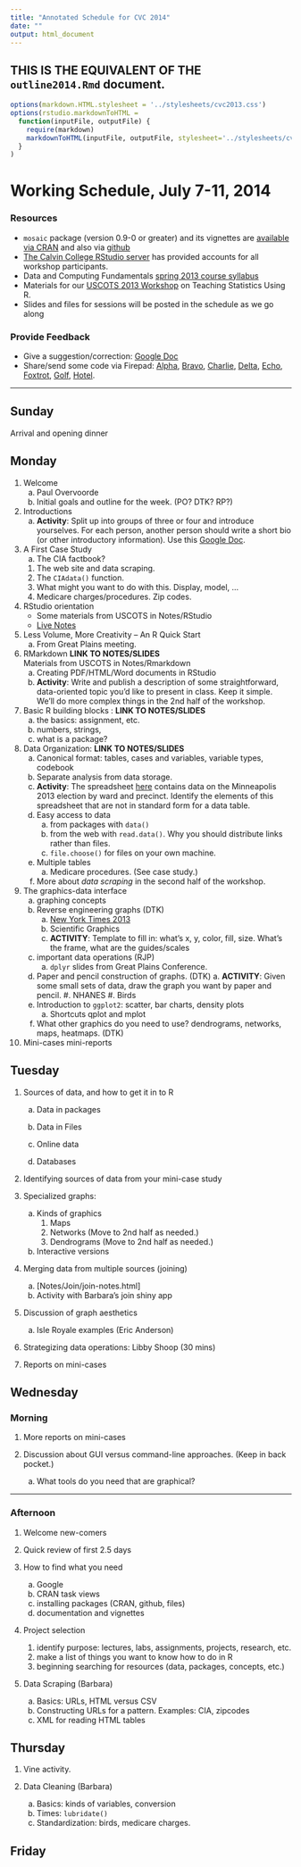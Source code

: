 ```yaml
---
title: "Annotated Schedule for CVC 2014"
date: ""
output: html_document
---
```


## THIS IS THE EQUIVALENT OF THE `outline2014.Rmd` document.

```r
options(markdown.HTML.stylesheet = '../stylesheets/cvc2013.css')
options(rstudio.markdownToHTML =
  function(inputFile, outputFile) {     
    require(markdown)
    markdownToHTML(inputFile, outputFile, stylesheet='../stylesheets/cvc2013.css')  
  }
)
```
<script src="https://ajax.googleapis.com/ajax/libs/jquery/1.7.1/jquery.min.js"></script>
<script src="../javascripts/main.js"></script>


Working Schedule, July 7-11, 2014 
========================================================

### Resources
* `mosaic` package (version 0.9-0 or greater) and its vignettes are [available via CRAN](http://cran.r-project.org/web/packages/mosaic/index.html) and also via [github](https://github.com/rpruim/mosaic)
* [The Calvin College RStudio server](http://acc.calvin.edu) has provided accounts for 
all workshop participants.
* Data and Computing Fundamentals [spring 2013 course syllabus](http://htmlpreview.github.io/?https://github.com/dtkaplan/DataAndComputingFundamentals/blob/master/Spring2013/syllabus2013.html)
* Materials for our [USCOTS 2013 Workshop](http://uscots2013.mosaic-web.org/Workshop) on
Teaching Statistics Using R.
* Slides and files for sessions will be posted in the schedule as we go along


### Provide Feedback
* Give a suggestion/correction: [Google Doc](https://docs.google.com/document/d/1eEwaMvxahJJ2YuFFWgUEmgBj58umwvMwf_GXnsp9Yc0/edit?usp=sharing)  
* Share/send some code via Firepad:  [Alpha](http://www.mosaic-web.org/go/firepad/examples/codeCOMP121.html#-alpharIwB7uaxo82e5QET), [Bravo](http://www.mosaic-web.org/go/firepad/examples/codeCOMP121.html#-bravoIwB7uaxo82e5QET), [Charlie](http://www.mosaic-web.org/go/firepad/examples/codeCOMP121.html#-charlieIwB7uaxo82e5QET), [Delta](http://www.mosaic-web.org/go/firepad/examples/codeCOMP121.html#-deltaIwB7uaxo82e5QET), [Echo](http://www.mosaic-web.org/go/firepad/examples/codeCOMP121.html#-echoIwB7uaxo82e5QET), [Foxtrot](http://www.mosaic-web.org/go/firepad/examples/codeCOMP121.html#-foxtrotIwB7uaxo82e5QET), [Golf](http://www.mosaic-web.org/go/firepad/examples/codeCOMP121.html#-golfIwB7uaxo82e5QET), [Hotel](http://www.mosaic-web.org/go/firepad/examples/codeCOMP121.html#-hotelIwB7uaxo82e5QET).  


--------------------------

## Sunday

Arrival and opening dinner

## Monday

1. Welcome
    a. Paul Overvoorde
    #. Initial goals and outline for the week. (PO? DTK? RP?)

#. Introductions
    a. **Activity**: Split up into groups of three or four and introduce yourselves. For each person, another person should write a short bio (or other introductory information).  Use this [Google Doc](https://docs.google.com/document/d/17kGxROGm43oMt5nyKIPY4Pp2oRdB_gVLkRJ2lv-aRFE/edit?usp=sharing). 

#. A First Case Study
    a. The CIA factbook?
      1. The web site and data scraping.
      #. The `CIAdata()` function.
      #. What might you want to do with this. Display, model, ...
    #. Medicare charges/procedures.  Zip codes.

#. RStudio orientation 
    * Some materials from USCOTS in Notes/RStudio
    * [Live Notes](Summer2014/Notes/RStudio/R-NotesFromUSCOTS2013.html)

#. Less Volume, More Creativity -- An R Quick Start
    a. From Great Plains meeting.

#. RMarkdown **LINK TO NOTES/SLIDES**  
    Materials from USCOTS in Notes/Rmarkdown
    a. Creating PDF/HTML/Word documents in RStudio
    #. **Activity**: Write and publish a description of some straightforward, data-oriented topic you'd like to present in class.  Keep it simple.  We'll do more complex things in the 2nd half of the workshop.
    
#. Basic R building blocks : **LINK TO NOTES/SLIDES**
    a. the basics: assignment, etc.
    #. numbers, strings, 
    #. what is a package?
    
#. Data Organization: **LINK TO NOTES/SLIDES**
    a. Canonical format: tables, cases and variables, variable types, codebook
    #. Separate analysis from data storage.
    #. **Activity**: The spreadsheet [here](http://vote.minneapolismn.gov/www/groups/public/@clerk/documents/webcontent/wcms1p-126724.xlsx) contains data on the Minneapolis 2013 election by ward and precinct.  Identify the elements of this spreadsheet that are not in standard form for a data table.
    #. Easy access to data
        a. from packages with `data()`
        #. from the web with `read.data()`.  Why you should distribute links rather than files.
        #. `file.choose()` for files on your own machine.
    #. Multiple tables
        a. Medicare procedures. (See case study.)
    #. More about *data scraping* in the second half of the workshop.

#. The graphics-data interface  
    a. graphing concepts
    #. Reverse engineering graphs (DTK)
        a. [New York Times 2013](LINK FROM RANDY) 
        #. Scientific Graphics
        #. **ACTIVITY**: Template to fill in: what's x, y, color, fill, size. What's the frame, what are the guides/scales
    #. important data operations (RJP)
        a. `dplyr` slides from Great Plains Conference.
    #. Paper and pencil construction of graphs. (DTK)
            a. **ACTIVITY**:  Given some small sets of data, draw the graph you want by paper and pencil.
             #. NHANES 
             #. Birds
    #. Introduction to `ggplot2`: scatter, bar charts, density plots
         a. Shortcuts qplot and mplot
    #. What other graphics do you need to use? dendrograms, networks, maps, heatmaps. (DTK)
    
#. Mini-cases mini-reports

## Tuesday

1. Sources of data, and how to get it in to R
    a. Data in packages

    #. Data in Files
      
    #. Online data 
        
    #. Databases
        
#. Identifying sources of data from your mini-case study

#. Specialized graphs:
    a. Kinds of graphics
        1. Maps
        #. Networks (Move to 2nd half as needed.)
        #. Dendrograms (Move to 2nd half as needed.)
    #. Interactive versions

#. Merging data from multiple sources (joining)
    a. [Notes/Join/join-notes.html]
    #. Activity with Barbara's join shiny app

#. Discussion of graph aesthetics 
    a. Isle Royale examples (Eric Anderson)
   
#. Strategizing data operations: Libby Shoop (30 mins)
    
#. Reports on mini-cases 

## Wednesday 

### Morning

#. More reports on mini-cases 

#. Discussion about GUI versus command-line approaches.  (Keep in back pocket.)
    a. What tools do you need that are graphical?

--------------

### Afternoon

1. Welcome new-comers

#. Quick review of first 2.5 days

#. How to find what you need
    a. Google
    #. CRAN task views
    #. installing packages (CRAN, github, files)
    #. documentation and vignettes
    
#. Project selection
    #. identify purpose: lectures, labs, assignments, projects, research, etc.
    #. make a list of things you want to know how to do in R
    #. beginning searching for resources (data, packages, concepts, etc.)
    
#. Data Scraping (Barbara)
    a. Basics: URLs, HTML versus CSV
    #. Constructing URLs for a pattern.  Examples: CIA, zipcodes
    #. XML for reading HTML tables

## Thursday


1.  Vine activity.

#. Data Cleaning (Barbara)
    a. Basics: kinds of variables, conversion
    #. Times: `lubridate()`
    #. Standardization: birds, medicare charges.

## Friday 


